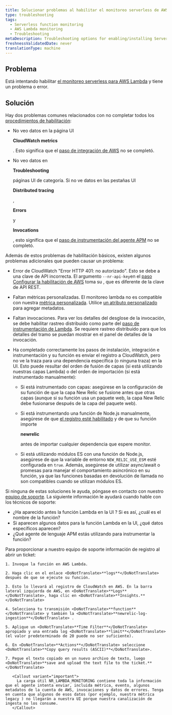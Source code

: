 ```yaml
---
title: Solucionar problemas al habilitar el monitoreo serverless de AWS Lambda
type: troubleshooting
tags:
  - Serverless function monitoring
  - AWS Lambda monitoring
  - Troubleshooting
metaDescription: Troubleshooting options for enabling/installing Serverless monitoring for AWS Lambda.
freshnessValidatedDate: never
translationType: machine
---
```


## Problema

Está intentando habilitar [el monitoreo serverless para AWS Lambda](/docs/serverless-function-monitoring/aws-lambda-monitoring/get-started/introduction-new-relic-monitoring-aws-lambda) y tiene un problema o error.

## Solución

Hay dos problemas comunes relacionados con no completar todos los [procedimientos de habilitación](/docs/serverless-function-monitoring/aws-lambda-monitoring/get-started/enable-new-relic-monitoring-aws-lambda):

* No veo datos en la página UI

  <DoNotTranslate>**CloudWatch metrics**</DoNotTranslate>

  . Esto significa que el [paso de integración de AWS](/docs/serverless-function-monitoring/aws-lambda-monitoring/get-started/enable-new-relic-monitoring-aws-lambda#connect-aws) no se completó.

* No veo datos en

  <DoNotTranslate>**Troubleshooting**</DoNotTranslate>

  páginas UI de categoría. Si no ve datos en las pestañas UI

  <DoNotTranslate>**Distributed tracing**</DoNotTranslate>

  ,

  <DoNotTranslate>**Errors**</DoNotTranslate>

  y

  <DoNotTranslate>**Invocations**</DoNotTranslate>

  , esto significa que el [paso de instrumentación del agente APM](/docs/serverless-function-monitoring/aws-lambda-monitoring/get-started/enable-new-relic-monitoring-aws-lambda#instrument-lambda) no se completó.

Además de estos problemas de habilitación básicos, existen algunos problemas adicionales que pueden causar un problema:

* Error de CloudWatch "Error HTTP 401: no autorizado". Esto se debe a una clave de API incorrecta. El argumento `--nr-api-key`en el [paso Configurar la habilitación de AWS](/docs/serverless-function-monitoring/aws-lambda-monitoring/get-started/enable-new-relic-monitoring-aws-lambda#connect-aws) toma su <InlinePopover type="userKey"/>, que es diferente de la clave de API REST.

* Faltan métricas personalizadas. El monitoreo lambda no es compatible con nuestra [métrica personalizada](/docs/agents/manage-apm-agents/agent-data/collect-custom-metrics). Utilice [un atributo personalizado](/docs/agents/manage-apm-agents/agent-data/collect-custom-attributes) para agregar metadatos.

* Faltan invocaciones. Para ver los detalles del desglose de la invocación, se debe habilitar rastreo distribuido como parte del [paso de instrumentación de Lambda](/docs/serverless-function-monitoring/aws-lambda-monitoring/get-started/enable-new-relic-monitoring-aws-lambda#instrument-lambda). Se requiere rastreo distribuido para que los detalles del tramo se puedan mostrar en el panel de detalles de la invocación.

* Ha completado correctamente los pasos de instalación, integración e instrumentación y su función es enviar el registro a CloudWatch, pero no ve la traza para una dependencia específica (o ninguna traza) en la UI. Esto puede resultar del orden de fusión de capas (si está utilizando nuestras capas Lambda) o del orden de importación (si está instrumentado manualmente):

  * Si está instrumentado con capas: asegúrese en la configuración de su función de que la capa New Relic se fusione antes que otras capas (aunque si su función usa un paquete web, la capa New Relic debe fusionarse después de la capa del paquete web).

  * Si está instrumentando una función de Node.js manualmente, asegúrese de que [el registro esté habilitado](/docs/apm/agents/nodejs-agent/installation-configuration/nodejs-agent-configuration/#logging_config) y de que su función importe

    <DoNotTranslate>**newrelic**</DoNotTranslate>

    antes de importar cualquier dependencia que espere monitor.

  * Si está utilizando módulos ES con una función de Node.js, asegúrese de que la variable de entorno `NEW_RELIC_USE_ESM` esté configurada en `true`. Además, asegúrese de utilizar async/await o promesas para manejar el comportamiento asincrónico en su función, ya que las funciones basadas en devolución de llamada no son compatibles cuando se utilizan módulos ES.

Si ninguna de estas soluciones le ayuda, póngase en contacto con nuestro [equipo de soporte](https://support.newrelic.com/). La siguiente información le ayudará cuando hable con los técnicos de soporte:

* ¿Ha aparecido antes la función Lambda en la UI ? Si es así, ¿cuál es el nombre de la función?
* Si aparecen algunos datos para la función Lambda en la UI, ¿qué datos específicos aparecen?
* ¿Qué agente de lenguaje APM estás utilizando para instrumentar la función?

<CollapserGroup>
  <Collapser
    id="attach-logs"
    title="Recomendado: Adjunte su registro de CloudWatch al ticket"
  >
    Para proporcionar a nuestro equipo de soporte información de registro al abrir un ticket:

    1. Invoque la función en AWS Lambda.

    2. Haga clic en el enlace <DoNotTranslate>**logs**</DoNotTranslate> después de que se ejecute su función.

    3. Esto lo llevará al registro de CloudWatch en AWS. En la barra lateral izquierda de AWS, en <DoNotTranslate>**Logs**</DoNotTranslate>, haga clic en <DoNotTranslate>**Insights.**</DoNotTranslate>

    4. Selecciona tu transmisión <DoNotTranslate>**function**</DoNotTranslate> y también la <DoNotTranslate>**newrelic-log-ingestion**</DoNotTranslate> .

    5. Aplique un <DoNotTranslate>**Time Filter**</DoNotTranslate> apropiado y una entrada log <DoNotTranslate>**limit**</DoNotTranslate> (el valor predeterminado de 20 puede no ser suficiente).

    6. En <DoNotTranslate>**Actions**</DoNotTranslate> seleccione <DoNotTranslate>**Copy query results (ASCII)**</DoNotTranslate>.

    7. Pegue el texto copiado en un nuevo archivo de texto, luego <DoNotTranslate>**save and upload the text file to the ticket.**</DoNotTranslate>

       <Callout variant="important">
         La carga útil NR_LAMBDA_MONITORING contiene toda la información que el agente intenta enviar, incluida métrica, evento, algunos metadatos de la cuenta de AWS, invocaciones y datos de errores. Tenga en cuenta que algunos de esos datos (por ejemplo, nuestra métrica legacy ) no llegarán a nuestra UI porque nuestra canalización de ingesta no los consume.
       </Callout>
  </Collapser>
</CollapserGroup>